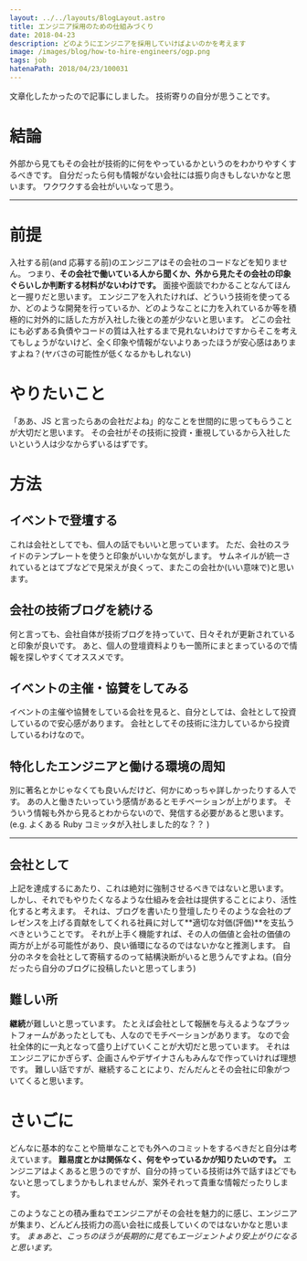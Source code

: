 ```yaml
---
layout: ../../layouts/BlogLayout.astro
title: エンジニア採用のための仕組みづくり
date: 2018-04-23
description: どのようにエンジニアを採用していけばよいのかを考えます
image: /images/blog/how-to-hire-engineers/ogp.png
tags: job
hatenaPath: 2018/04/23/100031
---
```


文章化したかったので記事にしました。
技術寄りの自分が思うことです。

# 結論

外部から見てもその会社が技術的に何をやっているかというのをわかりやすくするべきです。
自分だったら何も情報がない会社には振り向きもしないかなと思います。
ワクワクする会社がいいなって思う。

---

# 前提

入社する前(and 応募する前)のエンジニアはその会社のコードなどを知りません。
つまり、**その会社で働いている人から聞くか、外から見たその会社の印象ぐらいしか判断する材料がないわけです。**
面接や面談でわかることなんてほんと一握りだと思います。
エンジニアを入れたければ、どういう技術を使ってるか、どのような開発を行っているか、どのようなことに力を入れているか等を積極的に対外的に話した方が入社した後との差が少ないと思います。
どこの会社にも必ずある負債やコードの質は入社するまで見れないわけですからそこを考えてもしょうがないけど、全く印象や情報がないよりあったほうが安心感はありますよね？(ヤバさの可能性が低くなるかもしれない)

# やりたいこと

「ああ、JS と言ったらあの会社だよね」的なことを世間的に思ってもらうことが大切だと思います。
その会社がその技術に投資・重視しているから入社したいという人は少なからずいるはずです。

# 方法

## イベントで登壇する

これは会社としてでも、個人の話でもいいと思っています。
ただ、会社のスライドのテンプレートを使うと印象がいいかな気がします。
サムネイルが統一されているとはてブなどで見栄えが良くって、またこの会社か(いい意味で)と思います。

## 会社の技術ブログを続ける

何と言っても、会社自体が技術ブログを持っていて、日々それが更新されていると印象が良いです。
あと、個人の登壇資料よりも一箇所にまとまっているので情報を探しやすくてオススメです。

## イベントの主催・協賛をしてみる

イベントの主催や協賛をしている会社を見ると、自分としては、会社として投資しているので安心感があります。
会社としてその技術に注力しているから投資しているわけなので。

## 特化したエンジニアと働ける環境の周知

別に著名とかじゃなくても良いんだけど、何かにめっちゃ詳しかったりする人です。
あの人と働きたいっていう感情があるとモチベーションが上がります。
そういう情報も外から見るとわからないので、発信する必要があると思います。(e.g. よくある Ruby コミッタが入社しました的な？？ )

---

## 会社として

上記を達成するにあたり、これは絶対に強制させるべきではないと思います。
しかし、それでもやりたくなるような仕組みを会社は提供することにより、活性化すると考えます。
それは、ブログを書いたり登壇したりそのような会社のプレゼンスを上げる貢献をしてくれる社員に対して**適切な対価(評価)**を支払うべきということです。
それが上手く機能すれば、その人の価値と会社の価値の両方が上がる可能性があり、良い循環になるのではないかなと推測します。
自分のネタを会社として寄稿するのって結構決断がいると思うんですよね。(自分だったら自分のブログに投稿したいと思ってしまう)

## 難しい所

**継続**が難しいと思っています。
たとえば会社として報酬を与えるようなプラットフォームがあったとしても、人なのでモチベーションがあります。
なので会社全体的に一丸となって盛り上げていくことが大切だと思っています。
それはエンジニアにかぎらず、企画さんやデザイナさんもみんなで作っていければ理想です。
難しい話ですが、継続することにより、だんだんとその会社に印象がついてくると思います。

# さいごに

どんなに基本的なことや簡単なことでも外へのコミットをするべきだと自分は考えています。
**難易度とかは関係なく、何をやっているかが知りたいのです。**
エンジニアはよくあると思うのですが、自分の持っている技術は外で話すほどでもないと思ってしまうかもしれませんが、案外それって貴重な情報だったりします。

このようなことの積み重ねでエンジニアがその会社を魅力的に感じ、エンジニアが集まり、どんどん技術力の高い会社に成長していくのではないかなと思います。
_まぁあと、こっちのほうが長期的に見てもエージェントより安上がりになると思います。_
